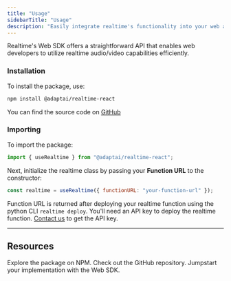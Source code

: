 ```yaml
---
title: "Usage"
sidebarTitle: "Usage"
description: "Easily integrate realtime's functionality into your web applications."
---
```


Realtime's Web SDK offers a straightforward API that enables web developers to utilize realtime audio/video capabilities efficiently.

### Installation

To install the package, use:

```bash
npm install @adaptai/realtime-react
```

You can find the source code on [GitHub](https://github.com/xAlpha8/realtime-js)


### Importing

To import the package:

```javascript
import { useRealtime } from "@adaptai/realtime-react";
```

Next, initialize the realtime class by passing your **Function URL** to the constructor:

```javascript
const realtime = useRealtime({ functionURL: "your-function-url" });
```

Function URL is returned after deploying your realtime function using the python CLI `realtime deploy`.
You'll need an API key to deploy the realtime function. [Contact us](mailto:contact@getadapt.ai) to get the API key.

---

## Resources

<CardGroup cols={2}>
  <Card
    title="NPM"
    icon="npm"
    iconType="solid"
    href="https://www.npmjs.com/package/@adaptai/realtime-react"
  >
    Explore the package on NPM.
  </Card>
  <Card
    title="GitHub"
    icon="github"
    iconType="solid"
    href="https://github.com/xAlpha8/realtime-js"
  >
    Check out the GitHub repository.
  </Card>
</CardGroup>
<CardGroup cols={1}>
  <Card
    title="Quickstart Guide"
    icon="bolt"
    iconType="solid"
    href="/quickstart"
  >
    Jumpstart your implementation with the Web SDK.
  </Card>
</CardGroup>